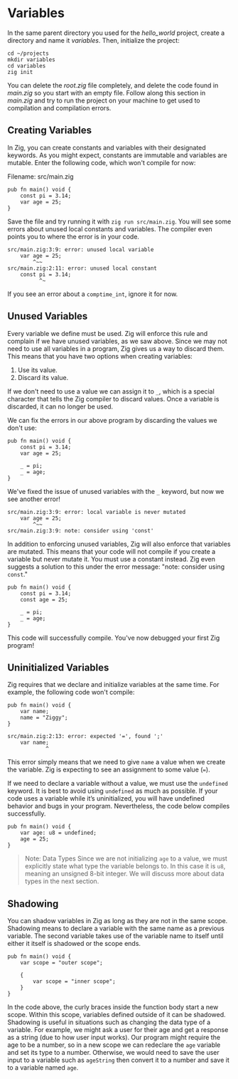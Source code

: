
# Variables
In the same parent directory you used for the *hello_world* project, create a directory and name it *variables*. Then, initialize the project:

```shell
cd ~/projects
mkdir variables
cd variables
zig init
```

You can delete the *root.zig* file completely, and delete the code found in *main.zig* so you start with an empty file. Follow along this section in *main.zig* and try to run the project on your machine to get used to compilation and compilation errors.

## Creating Variables
In Zig, you can create constants and variables with their designated keywords. As you might expect, constants are immutable and variables are mutable. Enter the following code, which won't compile for now:

Filename: src/main.zig
```zig
pub fn main() void {
    const pi = 3.14;
    var age = 25;
}
```

Save the file and try running it with `zig run src/main.zig`. You will see some errors about unused local constants and variables. The compiler even points you to where the error is in your code.

```text
src/main.zig:3:9: error: unused local variable
    var age = 25;
        ^~~
src/main.zig:2:11: error: unused local constant
    const pi = 3.14;
          ^~
```

If you see an error about a `comptime_int`, ignore it for now.

## Unused Variables
Every variable we define must be used. Zig will enforce this rule and complain if we have unused variables, as we saw above. Since we may not need to use all variables in a program, Zig gives us a way to discard them. This means that you have two options when creating variables:

1. Use its value.
2. Discard its value.

If we don't need to use a value we can assign it to `_`, which is a special character that tells the Zig compiler to discard values. Once a variable is discarded, it can no longer be used.


We can fix the errors in our above program by discarding the values we don't use:

```zig
pub fn main() void {
    const pi = 3.14;
    var age = 25;

    _ = pi;
    _ = age;
}
```

We've fixed the issue of unused variables with the `_` keyword, but now we see another error!

```text
src/main.zig:3:9: error: local variable is never mutated
    var age = 25;
        ^~~
src/main.zig:3:9: note: consider using 'const'
```

In addition to enforcing unused variables, Zig will also enforce that variables are mutated. This means that your code will not compile if you create a variable but never mutate it. You must use a constant instead. Zig even suggests a solution to this under the error message: "note: consider using `const`."

```zig
pub fn main() void {
    const pi = 3.14;
    const age = 25;

    _ = pi;
    _ = age;
}
```

This code will successfully compile. You've now debugged your first Zig program!

## Uninitialized Variables
Zig requires that we declare and initialize variables at the same time. For example, the following code won't compile:

```zig
pub fn main() void {
    var name;
    name = "Ziggy";
}
```

```text
src/main.zig:2:13: error: expected '=', found ';'
    var name;
            ^
```

This error simply means that we need to give `name` a value when we create the variable. Zig is expecting to see an assignment to some value (`=`).

If we need to declare a variable without a value, we must use the `undefined` keyword. It is best to avoid using `undefined` as much as possible. If your code uses a variable while it’s uninitialized, you will have undefined behavior and bugs in your program. Nevertheless, the code below compiles successfully.

```zig
pub fn main() void {
    var age: u8 = undefined;
    age = 25;
}
```

><span className="blockquote-header"><Info />Note: Data Types</span>
Since we are not initializing `age` to a value, we must explicitly state what type the variable belongs to. In this case it is `u8`, meaning an unsigned 8-bit integer. We will discuss more about data types in the next section.

## Shadowing
You can shadow variables in Zig as long as they are not in the same scope. Shadowing means to declare a variable with the same name as a previous variable. The second variable takes use of the variable name to itself until either it itself is shadowed or the scope ends.

```zig
pub fn main() void {
    var scope = "outer scope";

    {
        var scope = "inner scope";
    }
}
```

In the code above, the curly braces inside the function body start a new scope. Within this scope, variables defined outside of it can be shadowed. Shadowing is useful in situations such as changing the data type of a variable. For example, we might ask a user for their age and get a response as a string (due to how user input works). Our program might require the age to be a number, so in a new scope we can redeclare the `age` variable and set its type to a number. Otherwise, we would need to save the user input to a variable such as `ageString` then convert it to a number and save it to a variable named `age`.
